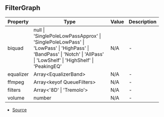 ## FilterGraph


| Property | Type | Value | Description |
| ----------- | ----------- | ----------- | ----------- |
| biquad | null \| 'SinglePoleLowPassApprox' \| 'SinglePoleLowPass' \| 'LowPass' \| 'HighPass' \| 'BandPass' \| 'Notch' \| 'AllPass' \| 'LowShelf' \| 'HighShelf' \| 'PeakingEQ' | N/A | - |
| equalizer | Array\<EqualizerBand> | N/A | - |
| ffmpeg | Array\<keyof QueueFilters> | N/A | - |
| filters | Array\<'8D' \| 'Tremolo'> | N/A | - |
| volume | number | N/A | - |


- [Source](https://github.com/Androz2091/discord-player/blob/699caa2/packages/discord-player/src/Structures/GuildQueue/GuildQueueAudioFilters.ts#L157)